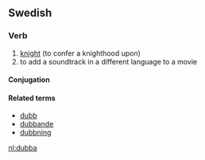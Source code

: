 ==Swedish==

===Verb===
{{infl|sv|verb}}

# [[knight]] (to confer a knighthood upon)
# to add a soundtrack in a different language to a movie

====Conjugation====
{{sv-verb-reg-ar}}
====Related terms====
*[[dubb]]
*[[dubbande]]
*[[dubbning]]

[[nl:dubba]]